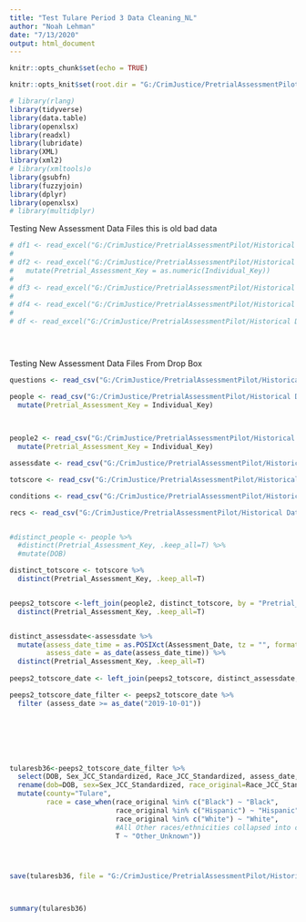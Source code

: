 ```yaml
---
title: "Test Tulare Period 3 Data Cleaning_NL"
author: "Noah Lehman"
date: "7/13/2020"
output: html_document
---
```


```r
knitr::opts_chunk$set(echo = TRUE)

knitr::opts_knit$set(root.dir = "G:/CrimJustice/PretrialAssessmentPilot")

# library(rlang)
library(tidyverse)
library(data.table)
library(openxlsx)
library(readxl)
library(lubridate)
library(XML)
library(xml2)
# library(xmltools)o
library(gsubfn)
library(fuzzyjoin)
library(dplyr)
library(openxlsx)
# library(multidplyr)
```



Testing New Assessment Data Files this is old bad data

```r
# df1 <- read_excel("G:/CrimJustice/PretrialAssessmentPilot/Historical Data Submissions/Tulare/P3 Submission-Jan 15/Eric Petersen - Pretrial_Generic_Tool_Response_Detail 20210402.xlsx")
# 
# df2 <- read_excel("G:/CrimJustice/PretrialAssessmentPilot/Historical Data Submissions/Tulare/P3 Submission-Jan 15/Eric Petersen - Pretrial_Individual 20210402.xlsx") %>%
#   mutate(Pretrial_Assessment_Key = as.numeric(Individual_Key))
# 
# df3 <- read_excel("G:/CrimJustice/PretrialAssessmentPilot/Historical Data Submissions/Tulare/P3 Submission-Jan 15/Eric Petersen - Pretrial_Assessment 20210402.xlsx")
# 
# df4 <- read_excel("G:/CrimJustice/PretrialAssessmentPilot/Historical Data Submissions/Tulare/P3 Submission-Jan 15/Eric Petersen - Pretrial_PSA_Tool_Responses_Details 20210402.xlsx")
# 
# df <- read_excel("G:/CrimJustice/PretrialAssessmentPilot/Historical Data Submissions/Tulare/P3 Submission-Jan 15/Eric Petersen - Pretrial_Release_Condition 20210402.xlsx")


  

```

Testing New Assessment Data Files From Drop Box

```r
questions <- read_csv("G:/CrimJustice/PretrialAssessmentPilot/Historical Data Submissions/Tulare/P3 Submission-Jan 15/from dropbox/Probation Pretrial Reports/Eric Petersen - Pretrial_Generic_Tool_Responses_Details.csv")

people <- read_csv("G:/CrimJustice/PretrialAssessmentPilot/Historical Data Submissions/Tulare/P3 Submission-Jan 15/from dropbox/Probation Pretrial Reports/Eric Petersen - Pretrial_Individual.csv", guess_max=10000) %>%
  mutate(Pretrial_Assessment_Key = Individual_Key) 
  
 

people2 <- read_csv("G:/CrimJustice/PretrialAssessmentPilot/Historical Data Submissions/Tulare/P3 Submission-Jan 15/from dropbox/Eric - 2021-06-29 17.40.36 - Pretrial_Individual.csv",  guess_max=10000) %>%
  mutate(Pretrial_Assessment_Key = Individual_Key) 

assessdate <- read_csv("G:/CrimJustice/PretrialAssessmentPilot/Historical Data Submissions/Tulare/P3 Submission-Jan 15/from dropbox/Probation Pretrial Reports/Eric Petersen - Pretrial_Assessment.csv")

totscore <- read_csv("G:/CrimJustice/PretrialAssessmentPilot/Historical Data Submissions/Tulare/P3 Submission-Jan 15/from dropbox/Probation Pretrial Reports/Eric Petersen - Pretrial_PSA_Tool_Responses_Details.csv")

conditions <- read_csv("G:/CrimJustice/PretrialAssessmentPilot/Historical Data Submissions/Tulare/P3 Submission-Jan 15/from dropbox/Probation Pretrial Reports/Eric Petersen - Pretrial_Release_Condition.csv")

recs <- read_csv("G:/CrimJustice/PretrialAssessmentPilot/Historical Data Submissions/Tulare/P3 Submission-Jan 15/from dropbox/Probation Pretrial Reports/Eric - 2021-06-09 23.16.10 - Pretrial_Assessment.csv")


#distinct_people <- people %>%
  #distinct(Pretrial_Assessment_Key, .keep_all=T) %>%
  #mutate(DOB)

distinct_totscore <- totscore %>%
  distinct(Pretrial_Assessment_Key, .keep_all=T)


peeps2_totscore <-left_join(people2, distinct_totscore, by = "Pretrial_Assessment_Key", .keep_all=T) %>%
  distinct(Pretrial_Assessment_Key, .keep_all=T)


distinct_assessdate<-assessdate %>%
  mutate(assess_date_time = as.POSIXct(Assessment_Date, tz = "", format = "%m/%d/%Y %H:%M:%OS"),
         assess_date = as_date(assess_date_time)) %>%
  distinct(Pretrial_Assessment_Key, .keep_all=T)
  
peeps2_totscore_date <- left_join(peeps2_totscore, distinct_assessdate, by = "Pretrial_Assessment_Key", .keep_all=T)

peeps2_totscore_date_filter <- peeps2_totscore_date %>%
  filter (assess_date >= as_date("2019-10-01"))


 




tularesb36<-peeps2_totscore_date_filter %>%
  select(DOB, Sex_JCC_Standardized, Race_JCC_Standardized, assess_date, Age, Score_Failure_To_Appear, Score_New_Criminal_Activity, Score_New_Criminal_Violent_Activity) %>%
  rename(dob=DOB, sex=Sex_JCC_Standardized, race_original=Race_JCC_Standardized ) %>%
  mutate(county="Tulare",
         race = case_when(race_original %in% c("Black") ~ "Black",
                          race_original %in% c("Hispanic") ~ "Hispanic",
                          race_original %in% c("White") ~ "White",
                          #All Other races/ethnicities collapsed into other
                          T ~ "Other_Unknown"))




save(tularesb36, file = "G:/CrimJustice/PretrialAssessmentPilot/Historical Data Submissions/Tulare/P3 Submission-Jan 15/Special SB 36 Tulare File 6 29 2021/tularesb36.RData")



summary(tularesb36)
```


